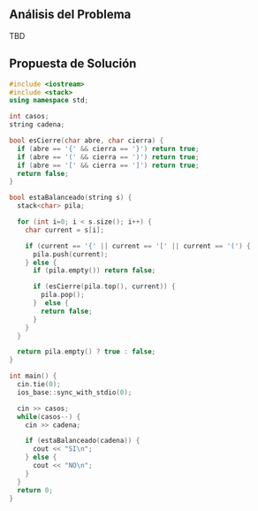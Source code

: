 ## Análisis del Problema

TBD


## Propuesta de Solución

```cpp
#include <iostream>
#include <stack>
using namespace std;

int casos;
string cadena;

bool esCierre(char abre, char cierra) {
  if (abre == '{' && cierra == '}') return true;
  if (abre == '(' && cierra == ')') return true;
  if (abre == '[' && cierra == ']') return true;
  return false;
}

bool estaBalanceado(string s) {
  stack<char> pila;

  for (int i=0; i < s.size(); i++) {
    char current = s[i];

    if (current == '{' || current == '[' || current == '(') {
      pila.push(current);
    } else {
      if (pila.empty()) return false;

      if (esCierre(pila.top(), current)) {
        pila.pop();
      }  else {
        return false;
      }
    }
  }

  return pila.empty() ? true : false;
}

int main() {
  cin.tie(0);
  ios_base::sync_with_stdio(0);

  cin >> casos;
  while(casos--) {
    cin >> cadena;

    if (estaBalanceado(cadena)) {
      cout << "SI\n";
    } else {
      cout << "NO\n";
    }
  }
  return 0;
}
```